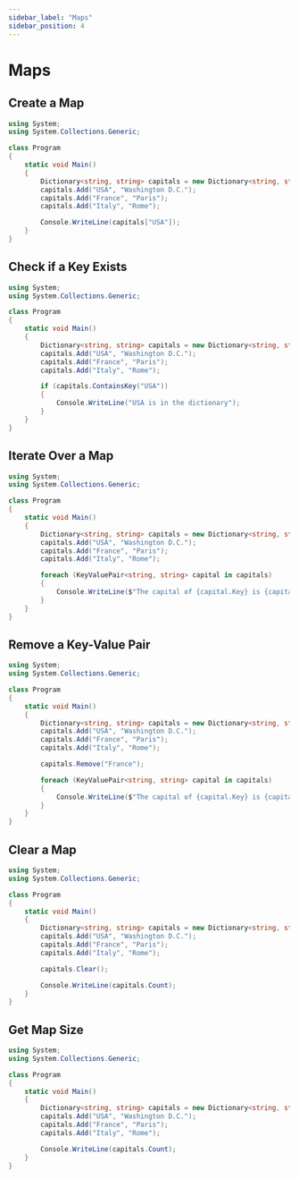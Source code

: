 ```yaml
---
sidebar_label: "Maps"
sidebar_position: 4
---
```


# Maps

## Create a Map

```csharp
using System;
using System.Collections.Generic;

class Program
{
    static void Main()
    {
        Dictionary<string, string> capitals = new Dictionary<string, string>();
        capitals.Add("USA", "Washington D.C.");
        capitals.Add("France", "Paris");
        capitals.Add("Italy", "Rome");

        Console.WriteLine(capitals["USA"]);
    }
}
```

## Check if a Key Exists

```csharp
using System;
using System.Collections.Generic;

class Program
{
    static void Main()
    {
        Dictionary<string, string> capitals = new Dictionary<string, string>();
        capitals.Add("USA", "Washington D.C.");
        capitals.Add("France", "Paris");
        capitals.Add("Italy", "Rome");

        if (capitals.ContainsKey("USA"))
        {
            Console.WriteLine("USA is in the dictionary");
        }
    }
}
```

## Iterate Over a Map

```csharp
using System;
using System.Collections.Generic;

class Program
{
    static void Main()
    {
        Dictionary<string, string> capitals = new Dictionary<string, string>();
        capitals.Add("USA", "Washington D.C.");
        capitals.Add("France", "Paris");
        capitals.Add("Italy", "Rome");

        foreach (KeyValuePair<string, string> capital in capitals)
        {
            Console.WriteLine($"The capital of {capital.Key} is {capital.Value}");
        }
    }
}
```

## Remove a Key-Value Pair

```csharp
using System;
using System.Collections.Generic;

class Program
{
    static void Main()
    {
        Dictionary<string, string> capitals = new Dictionary<string, string>();
        capitals.Add("USA", "Washington D.C.");
        capitals.Add("France", "Paris");
        capitals.Add("Italy", "Rome");

        capitals.Remove("France");

        foreach (KeyValuePair<string, string> capital in capitals)
        {
            Console.WriteLine($"The capital of {capital.Key} is {capital.Value}");
        }
    }
}
```

## Clear a Map

```csharp
using System;
using System.Collections.Generic;

class Program
{
    static void Main()
    {
        Dictionary<string, string> capitals = new Dictionary<string, string>();
        capitals.Add("USA", "Washington D.C.");
        capitals.Add("France", "Paris");
        capitals.Add("Italy", "Rome");

        capitals.Clear();

        Console.WriteLine(capitals.Count);
    }
}
```

## Get Map Size

```csharp
using System;
using System.Collections.Generic;

class Program
{
    static void Main()
    {
        Dictionary<string, string> capitals = new Dictionary<string, string>();
        capitals.Add("USA", "Washington D.C.");
        capitals.Add("France", "Paris");
        capitals.Add("Italy", "Rome");

        Console.WriteLine(capitals.Count);
    }
}
```